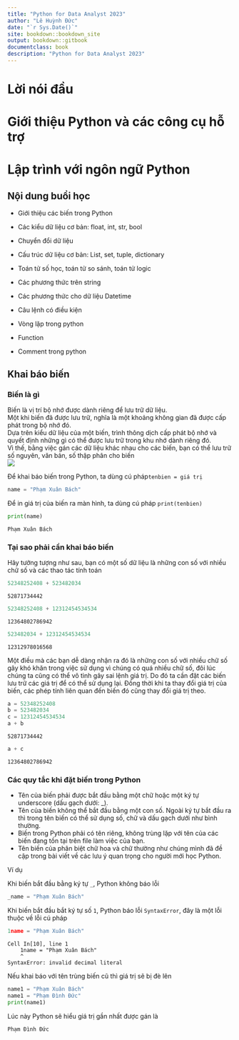 ```yaml
--- 
title: "Python for Data Analyst 2023"
author: "Lê Huỳnh Đức"
date: "`r Sys.Date()`"
site: bookdown::bookdown_site
output: bookdown::gitbook
documentclass: book
description: "Python for Data Analyst 2023"
---
```


# Lời nói đầu {-}

<!--chapter:end:index.Rmd-->

# Giới thiệu Python và các công cụ hỗ trợ

<!--chapter:end:posts/01-Introduction.Rmd-->

# Lập trình với ngôn ngữ Python
## Nội dung buổi học
- Giới thiệu các biến trong Python​

- Các kiểu dữ liệu cơ bản: float, int, str, bool​

- Chuyển đổi dữ liệu​

- Cấu trúc dữ liệu cơ bản: List, set, tuple, dictionary​

- Toán tử số học, toán tử so sánh, toán tử logic​

- Các phương thức trên string​

- Các phương thức cho dữ liệu Datetime​

- Câu lệnh có điều kiện​

- Vòng lặp trong python​

- Function​

- Comment trong python

## Khai báo biến

### Biến là gì
Biến là vị trí bộ nhớ được dành riêng để lưu trữ dữ liệu. \
Một khi biến đã được lưu trữ, nghĩa là một khoảng không gian đã được cấp phát trong bộ nhớ đó. \
Dựa trên kiểu dữ liệu của một biến, trình thông dịch cấp phát bộ nhớ và quyết định những gì có thể được lưu trữ trong khu nhớ dành riêng đó.\
Vì thế, bằng việc gán các dữ liệu khác nhau cho các biến, bạn có thể lưu trữ số nguyên, văn bản, số thập phân cho biến\
![](images/week2/variable.png)

Để khai báo biến trong Python, ta dùng cú pháp​ `tenbien = giá trị`

```python
name = "Phạm Xuân Bách"
```

Để in giá trị của biến ra màn hình, ta dùng cú pháp `print(tenbien)`

```python
print(name)
```

```
Phạm Xuân Bách
```

### Tại sao phải cần khai báo biến

Hãy tưởng tượng như sau, bạn có một số dữ liệu là những con số với nhiều chữ số và các thao tác tính toán

```python
52348252408 + 523482034
```

```
52871734442
```

```python
52348252408 + 12312454534534
```

```
12364802786942
```

```python
523482034 + 12312454534534
```

```
12312978016568
```

Một điều mà các bạn dễ dàng nhận ra đó là những con số với nhiều chữ số gây khó khăn trong việc sử dụng vì chúng có quá nhiều chữ số, đôi lúc chúng ta cũng có thể vô tình gây sai lệnh giá trị. Do đó ta cần đặt các biến lưu trữ các giá trị để có thể sử dụng lại. Đồng thời khi ta thay đổi giá trị của biến, các phép tính liên quan đến biến đó cũng thay đổi giá trị theo.

```python
a = 52348252408
b = 523482034
c = 12312454534534
a + b
```

```
52871734442
```

```python
a + c
```

```
12364802786942
```

### Các quy tắc khi đặt biến trong Python

- Tên của biến phải được bắt đầu bằng một chữ hoặc một ký tự underscore (dấu gạch dưới: _).
- Tên của biến không thể bắt đầu bằng một con số. Ngoài ký tự bắt đầu ra thì trong tên biến có thể sử dụng số, chữ và dấu gạch dưới như bình thường.
- Biến trong Python phải có tên riêng, không trùng lặp với tên của các biến đang tồn tại trên file làm việc của bạn.
- Tên biến của phân biệt chữ hoa và chữ thường như chúng mình đã đề cập trong bài viết về các lưu ý quan trọng cho người mới học Python.

Ví dụ

Khi biến bắt đầu bằng ký tự `_`, Python không báo lỗi

```python
_name = "Phạm Xuân Bách"
```

Khi biến bắt đầu bắt ký tự số `1`, Python báo lỗi `SyntaxError`, đây là một lỗi thuộc về lỗi cú pháp

```python
1name = "Phạm Xuân Bách"
```

```
Cell In[10], line 1
    1name = "Phạm Xuân Bách"
    ^
SyntaxError: invalid decimal literal
```

Nếu khai báo với tên trùng biến cũ thì giá trị sẽ bị đè lên

```python
name1 = "Phạm Xuân Bách"
name1 = "Phạm Đình Đức"
print(name1)
```

Lúc này Python sẽ hiểu giá trị gần nhất được gán là

```
Phạm Đình Đức
```

<!--chapter:end:posts/02-Python.Rmd-->

